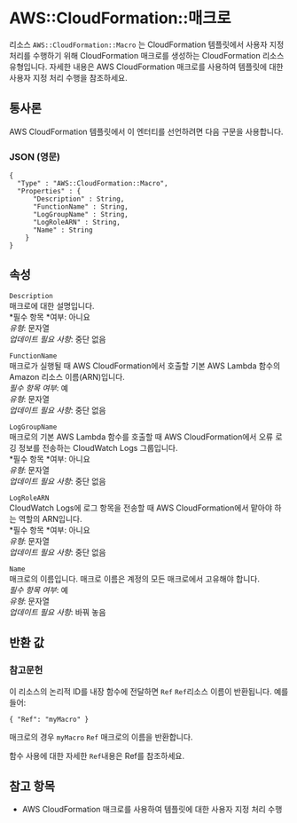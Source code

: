 # AWS::CloudFormation::매크로

리소스 `AWS::CloudFormation::Macro` 는 CloudFormation 템플릿에서 사용자 지정 처리를 수행하기 위해 CloudFormation 매크로를 생성하는 CloudFormation 리소스 유형입니다. 자세한 내용은 AWS CloudFormation 매크로를 사용하여 템플릿에 대한 사용자 지정 처리 수행을 참조하세요.

## 통사론

AWS CloudFormation 템플릿에서 이 엔터티를 선언하려면 다음 구문을 사용합니다.

### JSON (영문)

```
{
  "Type" : "AWS::CloudFormation::Macro",
  "Properties" : {
      "Description" : String,
      "FunctionName" : String,
      "LogGroupName" : String,
      "LogRoleARN" : String,
      "Name" : String
    }
}
```

## 속성

`Description`  
매크로에 대한 설명입니다.  
*필수 항목 *여부: 아니요  
_유형_: 문자열  
_업데이트 필요 사항_: 중단 없음

`FunctionName`  
매크로가 실행될 때 AWS CloudFormation에서 호출할 기본 AWS Lambda 함수의 Amazon 리소스 이름(ARN)입니다.  
_필수 항목 여부_: 예  
_유형_: 문자열  
_업데이트 필요 사항_: 중단 없음

`LogGroupName`  
매크로의 기본 AWS Lambda 함수를 호출할 때 AWS CloudFormation에서 오류 로깅 정보를 전송하는 CloudWatch Logs 그룹입니다.  
*필수 항목 *여부: 아니요  
_유형_: 문자열  
_업데이트 필요 사항_: 중단 없음

`LogRoleARN`  
CloudWatch Logs에 로그 항목을 전송할 때 AWS CloudFormation에서 맡아야 하는 역할의 ARN입니다.  
*필수 항목 *여부: 아니요  
_유형_: 문자열  
_업데이트 필요 사항_: 중단 없음

`Name`  
매크로의 이름입니다. 매크로 이름은 계정의 모든 매크로에서 고유해야 합니다.  
_필수 항목 여부_: 예  
_유형_: 문자열  
_업데이트 필요 사항_: 바꿔 놓음

## 반환 값

### 참고문헌

이 리소스의 논리적 ID를 내장 함수에 전달하면 `Ref` `Ref`리소스 이름이 반환됩니다. 예를 들어:

`{ "Ref": "myMacro" }`

매크로의 경우 `myMacro` `Ref` 매크로의 이름을 반환합니다.

함수 사용에 대한 자세한 `Ref`내용은 Ref를 참조하세요.

## 참고 항목

- AWS CloudFormation 매크로를 사용하여 템플릿에 대한 사용자 지정 처리 수행
